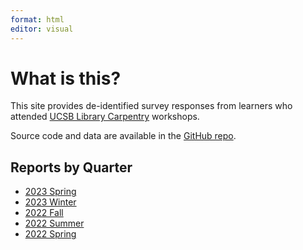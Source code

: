 ```yaml
---
format: html
editor: visual
---
```


# What is this?

This site provides de-identified survey responses from learners who attended [UCSB Library Carpentry](https://ucsbcarpentry.github.io/) workshops.

Source code and data are available in the [GitHub repo](https://github.com/UCSBCarpentry/wkshp-survey-analysis).

## Reports by Quarter

-   [2023 Spring](2023-spring.html)
-   [2023 Winter](2023-winter.html)
-   [2022 Fall](2022-fall.html)
-   [2022 Summer](2022-summer.html)
-   [2022 Spring](2022-spring.html)

